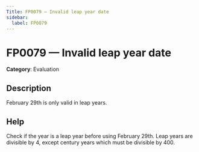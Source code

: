 ```yaml
---
Title: FP0079 — Invalid leap year date
sidebar:
  label: FP0079
---
```


# FP0079 — Invalid leap year date

**Category**: Evaluation

## Description

February 29th is only valid in leap years.

## Help

Check if the year is a leap year before using February 29th. Leap years are divisible by 4, except century years which must be divisible by 400.
